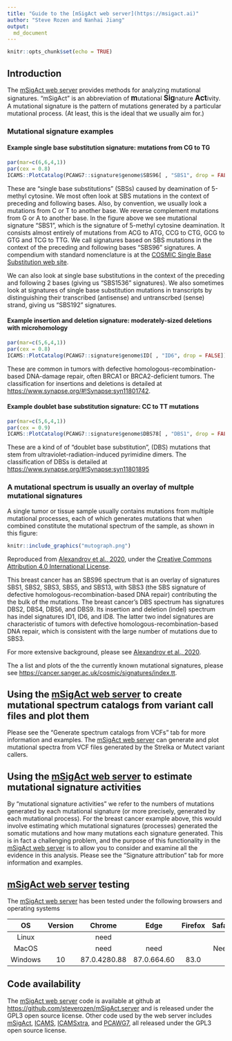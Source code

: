 ```yaml
---
title: "Guide to the [mSigAct web server](https://msigact.ai)"
author: "Steve Rozen and Nanhai Jiang"
output:
  md_document
---
```


```r
knitr::opts_chunk$set(echo = TRUE)
```

## Introduction

The [mSigAct web server](https://msigact.ai){target="_blank"} provides methods for analyzing mutational 
signatures. "mSigAct" is an abbreviation of 
<big><strong>m</strong></big>utational 
<big><strong>Sig</strong></big>nature <big><strong>Act</strong></big>ivity. 
A mutational signature is the pattern of mutations generated 
by a particular 
mutational process. (At least, this is the ideal that we usually aim for.)

### Mutational signature examples

#### Example single base substitution signature: mutations from CG to TG

```r
par(mar=c(6,6,4,1))
par(cex = 0.8)
ICAMS::PlotCatalog(PCAWG7::signature$genome$SBS96[ , "SBS1", drop = FALSE])
```

These are "single base substitutions" (SBSs)
caused by deamination of 5-methyl cytosine.
We most often look at
SBS mutations in the context of preceding and following bases. 
Also, by convention,
we usually look a mutations from C or T to another
base. We reverse complement mutations from G or A to another base.
In the figure above we see mutational signature "SBS1", which
is the signature of 5-methyl cytosine deamination. It consists 
almost entirely of mutations from ACG to ATG, CCG to CTG, GCG to GTG
and TCG to TTG. We call signatures based on SBS mutations in the 
context of the preceding and following bases "SBS96" signatures.
A compendium with standard nomenclature is at the 
[COSMIC Single Base Substitution web site](https://cancer.sanger.ac.uk/cosmic/signatures/SBS/index.tt){target="_blank"}.

We can also look at single base substitutions in the context of the
preceding and following 2 bases (giving us "SBS1536"
signatures). We also sometimes look at signatures of
single base substitution mutations
in transcripts by distinguishing their transcribed (antisense)
and untranscrbed (sense) strand, giving us "SBS192" 
signatures. 

#### Example insertion and deletion signature: moderately-sized deletions with microhomology

```r
par(mar=c(5,6,4,1))
par(cex = 0.8)
ICAMS::PlotCatalog(PCAWG7::signature$genome$ID[ , "ID6", drop = FALSE])
```

These are common in tumors with defective 
homologous-recombination-based DNA-damage repair, often 
BRCA1 or BRCA2-deficient tumors.
The classification for insertions and deletions is
detailed at 
[https://www.synapse.org/#!Synapse:syn11801742](https://www.synapse.org/#!Synapse:syn11801742){target="_blank"}.

#### Example doublet base substitution signature: CC to TT mutations

```r
par(mar=c(5,6,4,1))
par(cex = 0.9)
ICAMS::PlotCatalog(PCAWG7::signature$genome$DBS78[ , "DBS1", drop = FALSE])
```

These are a kind of 
of "doublet base substitution", (DBS)
mutations that stem from ultraviolet-radiation-induced pyrimidine dimers.
The classification of
DBSs is detailed at
[https://www.synapse.org/#!Synapse:syn11801895](https://www.synapse.org/#!Synapse:syn11801895){target="_blank"}

### A mutational spectrum is usually an overlay of multple mutational signatures

A single tumor or tissue sample usually contains mutations from
multiple mutational processes, each of which generates mutations that
when combined constitute the mutational spectrum of the sample,
as shown in this figure:

```r
knitr::include_graphics("mutograph.png")
```

Reproduced from 
[Alexandrov et al., 2020](https://www.nature.com/articles/s41586-020-1943-3){target="_blank"},
under the
[Creative Commons Attribution 4.0 International License](https://creativecommons.org/licenses/by/4.0/){target="_blank"}.

This breast cancer has an SBS96 spectrum that is
an overlay of signatures SBS1, SBS2, SBS3, SBS5, and SBS13,
with SBS3 (the SBS signature of defective homologous-recombination-based
DNA repair) contributing the the bulk of the mutations.
The breast cancer's DBS spectrum has signatures 
DBS2, DBS4, DBS6, and DBS9. Its insertion and
deletion (indel) spectrum has indel signatures ID1, ID6, and
ID8. The latter two indel signatures are characteristic of tumors with 
defective homologous-recombination-based
DNA repair, which is consistent with the large number of
mutations due to SBS3.


For more extensive background, please see 
[Alexandrov et al., 2020](https://www.nature.com/articles/s41586-020-1943-3){target="_blank"}.

The a list and plots of the the currently known mutational signatures, please
see
[https://cancer.sanger.ac.uk/cosmic/signatures/index.tt](https://cancer.sanger.ac.uk/cosmic/signatures/index.tt){target="_blank"}.

## Using the [mSigAct web server](https://msigact.ai){target="_blank"} to create mutational spectrum catalogs from variant call files and plot them

Please see the "Generate spectrum catalogs from VCFs"
tab for more information and examples.
The [mSigAct web server](https://msigact.ai){target="_blank"} can generate and 
plot mutational spectra from VCF files generated by
the Strelka or Mutect variant callers.

## Using the [mSigAct web server](https://msigact.ai){target="_blank"} to estimate mutational signature activities

By "mutational signature activities"
we refer to the numbers of mutations generated by each
mutational signature (or more precisely, generated by each
mutational process). For the breast cancer example above, this
would involve estimating which mutational signatures (processes)
generated the somatic mutations and how many mutations
each signature generated. This is in fact a challenging 
problem, and the purpose of this
functionality in the [mSigAct web server](https://msigact.ai){target="_blank"}
is to allow you to consider and examine all the evidence in this
analysis. Please see the "Signature attribution" tab for 
more information and examples.

## [mSigAct web server](https://msigact.ai){target="_blank"} testing

The [mSigAct web server](https://msigact.ai){target="_blank"} 
has been tested under the following browsers and operating systems

| OS      | Version | Chrome       | Edge           | Firefox | Safari |
|:-------:|:-------:|:------------:|:--------------:|:-------:|:------:|
| Linux   |         | need         |                |         |        |
| MacOS   |         | need         |  need          |         |  Need  |
| Windows | 10      | 87.0.4280.88 |  87.0.664.60   |  83.0   |        |  

## Code availability

The [mSigAct web server](https://msigact.ai){target="_blank"} code is available at 
github at 
[https://github.com/steverozen/mSigAct.server](https://github.com/steverozen/mSigAct.server){target="_blank"}
and is released under 
the GPL3
open source license. 
Other code used by the web
server includes [mSigAct](https://github.com/steverozen/mSigAct){target="_blank"}, 
[ICAMS](https://cran.r-project.org/package=ICAMS){target="_blank"}, 
[ICAMSxtra](https://github.com/steverozen/ICAMSxtra){target="_blank"}, and 
[PCAWG7](https://github.com/steverozen/PCAWG7){target="_blank"}, all released
under the GPL3 open source license.
